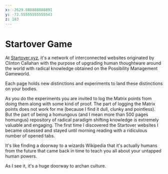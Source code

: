 ```yaml
---
x: -2629.888888888891
y: -73.55555555555543
z: 183
---
```


# Startover Game

At [Startover.xyz](http://startover.xyz/), it's a network of interconnected websites originated by Clinton Callahan with
the purpose of upgrading human thoughtware around the world with radical
knowledge obtained on the Possibility Management Gameworld.

Each page holds new distinctions and experiments to land these distinctions
on your bodies.

As you do the experiments you are invited to log the Matrix points from doing them
along with some kind of proof. The part of logging the Matrix points does not work for
me (because I find it dull, clunky and pointless). But the part of being a homungous
(and I mean more than 500 pages homungus) repository
of radical paradigm shifting knowledge is extremely valuable and engaging. The first time
I discovered the Startover websites I became obsessed and stayed until morning reading
with a ridiculous number of opened tabs.

It's like finding a doorway to a wizards Wikipedia that it's actually humans from the
future that came back in time to teach you all about your untapped human powers.

As I see it, it's a huge doorway to archan culture.